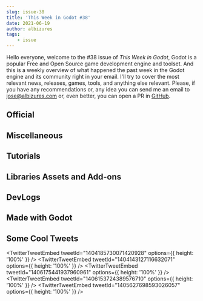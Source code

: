 ```yaml
---
slug: issue-38
title: 'This Week in Godot #38'
date: 2021-06-19
author: albizures
tags:
	- issue
---
```



Hello everyone, welcome to the #38 issue of _This Week in Godot_, Godot is a popular Free and Open Source game development engine and toolset. And this is a weekly overview of what happened the past week in the Godot engine and its community right in your email. I'll try to cover the most relevant news, releases, games, tools, and anything else relevant. Please, if you have any recommendations or, any idea you can send me an email to jose@albizures.com or, even better, you can open a PR in [GitHub](https://github.com/albizures/ThisWeekInGodot).

## Official

<Card
	author="Godot Engine"
	link="https://godotengine.org/article/godot-web-progress-report-8"
	section="Official"
	label="Godot Web progress report #8: Progressive Web Apps"
	description="One-click Progressive Web Apps are coming to Godot, along with easier testing for your HTML5 exports."
	publisher="Godot Engine"
	icon="https://godotengine.org/themes/godotengine/assets/favicon.png"
	cover="https://godotengine.org/storage/app/uploads/public/60c/72b/dc3/60c72bdc393a4838114722.png"
	date="2021-06-16T09:00:00.000Z"
/>

<Card
	author="Godot Engine"
	link="https://godotengine.org/article/tiles-editor-progress-4"
	section="Official"
	label="Tiles editor progress report #4"
	description="Tiles editor progress report #4, with tiles properties painting and scene-based tiles support."
	publisher="Godot Engine"
	icon="https://godotengine.org/themes/godotengine/assets/favicon.png"
	cover="https://godotengine.org/storage/app/uploads/public/60c/b75/209/60cb75209c854804584350.png"
	date="2021-06-17T09:00:00.000Z"
/>

## Miscellaneous

<Card
	author="Gonzalo Gutiérrez"
	link="https://godotes.com/issues/gmtk-game-jam-2021/"
	section="Miscellaneous"
	label="GMTK’s Game Jam 2021. Godot in numbers"
	description="Godot was the second most used engine on the GMTK’s Game Jam, 2021 edition. There’s still time to vote for the games."
	publisher="Godot Notes"
	icon="https://godotes.com/content/images/2020/12/GodotesLogo2-3.svg"
	cover="https://godotes.com/content/images/2021/01/GodotesLogo2.png"
	date="2021-06-18T23:52:47.000Z"
/>

<Card
	author="CrypticDev"
	link="https://youtu.be/xM-HL0RU_ho"
	section="Miscellaneous"
	label="How Much Faster is C# Compared to GDscript? | Godot Experiments #3"
	description=""
	publisher="YouTube"
	icon="https://www.youtube.com/s/desktop/d53e3d89/img/favicon_144x144.png"
	cover="https://i.ytimg.com/vi/xM-HL0RU_ho/maxresdefault.jpg"
	date="2021-06-17T00:00:00.000Z"
/>

<Card
	author="Arith metic"
	link="https://youtu.be/6RAAx5fS-2w"
	section="Miscellaneous"
	label="1 year of game dev"
	description="Yesterday marks the 1 year anniversary of when I started to do game dev youtube so I thought I’d celebrate it with a video covering the games I’ve made over ..."
	publisher="YouTube"
	icon="https://www.youtube.com/s/desktop/d53e3d89/img/favicon_144x144.png"
	cover="https://i.ytimg.com/vi/6RAAx5fS-2w/maxresdefault.jpg"
	date="2021-06-15T00:00:00.000Z"
/>

<Card
	author="godotengine"
	link="https://github.com/godotengine/godot-proposals/issues/2867"
	section="Miscellaneous"
	label="[proposals] Make physics nodes easier to understand"
	description="Describe the project you are working on Godot Engine Describe the problem or limitation you are having in your project Current state: After #2184 (physics nodes reorganization) has been implemented..."
	publisher="GitHub"
	icon="https://github.com/windows-tile.png"
	cover="https://opengraph.githubassets.com/42d69320fcb72d2944f31db69500f10ee96426a15e9c6a3d065e6ab8696f647e/godotengine/godot-proposals/issues/2867"
	date="2021-06-15T09:00:00.000Z"
/>

<Card
	author="Red Cube Gamedev"
	link="https://youtu.be/b9Y1G40lzjA"
	section="Miscellaneous"
	label="One color one day"
	description=""
	publisher="YouTube"
	icon="https://www.youtube.com/s/desktop/d53e3d89/img/favicon_144x144.png"
	cover="https://i.ytimg.com/vi/b9Y1G40lzjA/hqdefault.jpg"
	date="2021-06-13T00:00:00.000Z"
/>

<Card
	author="Gotm"
	link="https://youtu.be/nuARNXkElFY"
	section="Miscellaneous"
	label="All Praise Our Lord And Saviour RNJesus - Gotm.io Plays Your Games #20"
	description=""
	publisher="YouTube"
	icon="https://www.youtube.com/s/desktop/d53e3d89/img/favicon_144x144.png"
	cover="https://i.ytimg.com/vi/nuARNXkElFY/maxresdefault.jpg"
	date="2021-06-18T00:00:00.000Z"
/>

<Card
	author="GameDev Journey"
	link="https://youtu.be/HeRFuGFUzuU"
	section="Miscellaneous"
	label="Godot vs Construct | Comparing a simple button click | Comparing Game Engines"
	description="Which engine is the most intuitive? Which is easier to use? In this video we will hide and show a Sprite by clicking a button in Godot, Game Maker Studio 2 a..."
	publisher="YouTube"
	icon="https://www.youtube.com/s/desktop/d53e3d89/img/favicon_144x144.png"
	cover="https://i.ytimg.com/vi/HeRFuGFUzuU/hqdefault.jpg"
	date="2021-06-15T00:00:00.000Z"
/>

<Card
	author="CodingKaiju"
	link="https://youtu.be/TJiBrCApIrQ"
	section="Miscellaneous"
	label="Godot 4.0 vs Unreal’s Lumen (& other news)"
	description=""
	publisher="YouTube"
	icon="https://www.youtube.com/s/desktop/d53e3d89/img/favicon_144x144.png"
	cover="https://i.ytimg.com/vi/TJiBrCApIrQ/maxresdefault.jpg"
	date="2021-06-16T00:00:00.000Z"
/>

## Tutorials

<Card
	author="scriptblocks"
	link="https://youtu.be/L7QdZWbg3w4"
	section="Tutorials"
	label="Recreate Stardew Valley in Godot: Machine"
	description="Godot: This tutorial will show you how to recreate a Stardew Valley machine in Godot. We will go over creating the Main scene with a floor."
	publisher="YouTube"
	icon="https://www.youtube.com/s/desktop/d53e3d89/img/favicon_144x144.png"
	cover="https://i.ytimg.com/vi/L7QdZWbg3w4/hqdefault.jpg"
	date="2021-06-16T00:00:00.000Z"
/>

<Card
	author="Ville"
	link="https://youtu.be/HeLddAsRh_8"
	section="Tutorials"
	label="Godot Tutorial: How to create a radio button"
	description="In this video I show one way to create a radio button using BaseButton."
	publisher="YouTube"
	icon="https://www.youtube.com/s/desktop/d53e3d89/img/favicon_144x144.png"
	cover="https://i.ytimg.com/vi/HeLddAsRh_8/maxresdefault.jpg"
	date="2018-08-20T00:00:00.000Z"
/>

<Card
	author="KryperDev"
	link="https://youtu.be/h6_nAYR2fEA"
	section="Tutorials"
	label="How to create Overgrowth semi-procedural animation system in Godot [Part 2]"
	description="In part 2 you will learn how to rotate character towards velocity, tilt him towards acceleration and also add bounce to his step."
	publisher="YouTube"
	icon="https://www.youtube.com/s/desktop/d53e3d89/img/favicon_144x144.png"
	cover="https://i.ytimg.com/vi/h6_nAYR2fEA/maxresdefault.jpg"
	date="2021-06-16T00:00:00.000Z"
/>

<Card
	author="Bypell"
	link="https://youtu.be/9rwSLV1Sjjc"
	section="Tutorials"
	label="How to Make a First Person Controller in Godot (for a horror game)"
	description=""
	publisher="YouTube"
	icon="https://www.youtube.com/s/desktop/d53e3d89/img/favicon_144x144.png"
	cover="https://i.ytimg.com/vi/9rwSLV1Sjjc/maxresdefault.jpg"
	date="2021-05-25T00:00:00.000Z"
/>

<Card
	author="Dicode"
	link="https://youtu.be/oosFrxF30Pk"
	section="Tutorials"
	label="Create Lightning in Godot | Godot Tutorial"
	description="I this video I have made Thunder lightning effect using Particle2D node, Timmer, and world environment. This lightning is fully random and thus looks real."
	publisher="YouTube"
	icon="https://www.youtube.com/s/desktop/d53e3d89/img/favicon_144x144.png"
	cover="https://i.ytimg.com/vi/oosFrxF30Pk/maxresdefault.jpg"
	date="2021-05-23T00:00:00.000Z"
/>

<Card
	author="John Ivess"
	link="https://youtu.be/eMF9REbJKCw"
	section="Tutorials"
	label="Healthbars (Combat Essentials in Godot | P8)"
	description="Making an animated healthbar in this episode of Combat Essentials Godot tutorial series!"
	publisher="YouTube"
	icon="https://www.youtube.com/s/desktop/d53e3d89/img/favicon_144x144.png"
	cover="https://i.ytimg.com/vi/eMF9REbJKCw/maxresdefault.jpg"
	date="2021-06-15T00:00:00.000Z"
/>

<Card
	author="jmbiv"
	link="https://youtu.be/FFFZY2qfuc4"
	section="Tutorials"
	label="Locked Exits and Keys (Godot Retro Text Adventure Tutorial #12)"
	description="In this tutorial we’ll create locked exits in our Godot retro text adventure game. We will also implement a use command for items so that we can use keys to ..."
	publisher="YouTube"
	icon="https://www.youtube.com/s/desktop/d53e3d89/img/favicon_144x144.png"
	cover="https://i.ytimg.com/vi/FFFZY2qfuc4/hqdefault.jpg"
	date="2021-06-07T00:00:00.000Z"
/>

<Card
	author="DrMoriarty"
	link="https://github.com/DrMoriarty/nativelib/blob/main/MACAPPSTORE.md"
	section="Tutorials"
	label="Publication from Godot Engine to Mac AppStore"
	description=""
	publisher="GitHub"
	icon="https://github.com/windows-tile.png"
	cover="https://repository-images.githubusercontent.com/319067180/d5784d80-57f4-11eb-826a-9bc2a94e2819"
/>

<Card
	author="Snopek Games"
	link="https://youtu.be/rUwm1V_-JIo"
	section="Tutorials"
	label="Godot and GitLab CI: Automatically notarize your game with Apple"
	description="In this part, we setup GitLab CI to automatically notarize your game with Apple, before deploying it to Itch.io, Steam or any other deployment target."
	publisher="YouTube"
	icon="https://www.youtube.com/s/desktop/d53e3d89/img/favicon_144x144.png"
	cover="https://i.ytimg.com/vi/rUwm1V_-JIo/maxresdefault.jpg"
	date="2021-06-14T00:00:00.000Z"
/>

<Card
	author="RobThePole"
	link="https://youtu.be/eqHC7CHRDA8"
	section="Tutorials"
	label="Godot Platformer Tutorial Episode 8"
	description="In this video we showed off the new changes to the game and made some quick small change to the player and added in the portal system to change between levels."
	publisher="YouTube"
	icon="https://www.youtube.com/s/desktop/d53e3d89/img/favicon_144x144.png"
	cover="https://i.ytimg.com/vi/eqHC7CHRDA8/maxresdefault.jpg"
	date="2021-06-13T00:00:00.000Z"
/>

<Card
	author="Dicode"
	link="https://youtu.be/8UklQumjD2I"
	section="Tutorials"
	label="How to make enemy patrol in Godot || Dicode"
	description="If you are creating a top down game then you will want to move your enemy in a certain path. Patrolling is a very important aspect of any game and with Godot..."
	publisher="YouTube"
	icon="https://www.youtube.com/s/desktop/d53e3d89/img/favicon_144x144.png"
	cover="https://i.ytimg.com/vi/8UklQumjD2I/maxresdefault.jpg"
	date="2021-06-13T00:00:00.000Z"
/>

<Card
	author="iaknihs"
	link="https://youtu.be/pd8SCWaz6y0"
	section="Tutorials"
	label="Godot Cone Collision — Light-Alarm"
	description="Far as I could tell there was no inbuilt way to have scalable collision cones in Godot, so I made my own and synced it up with the range of a Spotlight node."
	publisher="YouTube"
	icon="https://www.youtube.com/s/desktop/d53e3d89/img/favicon_144x144.png"
	cover="https://i.ytimg.com/vi/pd8SCWaz6y0/hqdefault.jpg"
	date="2021-06-14T00:00:00.000Z"
/>

<Card
	author="Ville"
	link="https://youtu.be/qOYEWxw2ApI"
	section="Tutorials"
	label="Movable Virtual Joystick - Godot Demo"
	description="In this video I share my unique solution for charecter control for 2D and 3D mobile games."
	publisher="YouTube"
	icon="https://www.youtube.com/s/desktop/d53e3d89/img/favicon_144x144.png"
	cover="https://i.ytimg.com/vi/qOYEWxw2ApI/maxresdefault.jpg"
	date="2021-06-18T00:00:00.000Z"
/>

<Card
	author="MrEliptik"
	link="https://youtu.be/Gar8ex5nvYE"
	section="Tutorials"
	label="Wireless gamepad using websockets & accelerometer in GODOT"
	description="In this second part on the accelerometer in Godot, I’m showing you how to turn your phone into a wireless gamepad, using websockets!"
	publisher="YouTube"
	icon="https://www.youtube.com/s/desktop/d53e3d89/img/favicon_144x144.png"
	cover="https://i.ytimg.com/vi/Gar8ex5nvYE/hqdefault.jpg"
	date="2021-06-16T00:00:00.000Z"
/>

<Card
	author="Gawe Game"
	link="https://youtu.be/-gZMDAKCmOw"
	section="Tutorials"
	label="Kena Hit Saat Hero Menginjak Musuh - Bagian #12: Gawe Game Platformer 2D"
	description="Video ke-12 dari seri tutorial pembuatan game platformer 2D dengan Godot. "
	publisher="YouTube"
	icon="https://www.youtube.com/s/desktop/d53e3d89/img/favicon_144x144.png"
	cover="https://i.ytimg.com/vi/-gZMDAKCmOw/hqdefault.jpg"
	date="2021-06-12T00:00:00.000Z"
/>

## Libraries Assets and Add-ons

<Card
	author="Gamefromscratch"
	link="https://youtu.be/PPK_DOhpXec"
	section="Libraries Assets and Add-ons"
	label="Fracturing Godot. This Add-On Is Kinda Awesome"
	description="Today we are looking at Fracture, an add-on/library for the Godot game engine that enables you to dynamically fracture 2D shapes."
	publisher="YouTube"
	icon="https://www.youtube.com/s/desktop/d53e3d89/img/favicon_144x144.png"
	cover="https://i.ytimg.com/vi/PPK_DOhpXec/maxresdefault.jpg"
	date="2021-06-16T00:00:00.000Z"
/>

<Card
	author="TimKrief IndieDev"
	link="https://youtu.be/JGr2UbNCbMI"
	section="Libraries Assets and Add-ons"
	label="New Amazing Materials!"
	description="I found amazing public domain PBR (physically based rendering) materials and I added some to my virtual endless gallery."
	publisher="YouTube"
	icon="https://www.youtube.com/s/desktop/d53e3d89/img/favicon_144x144.png"
	cover="https://i.ytimg.com/vi/JGr2UbNCbMI/hqdefault.jpg"
	date="2021-06-15T00:00:00.000Z"
/>

<Card
	author="arlez80"
	link="https://godotshaders.com/shader/screen-noise-effect-shader/"
	section="Libraries Assets and Add-ons"
	label="Screen Noise Effect Shader"
	description=""
	publisher="Godot Shaders"
	icon="https://godotshaders.com/wp-content/uploads/2021/01/favicon.png"
	cover="https://godotshaders.com/wp-content/uploads/2021/01/nnn.jpg"
	date="2021-06-15T12:30:44.000Z"
/>

<Card
	author="9Rituals"
	link="https://godotshaders.com/shader/variable-blur-works-with-parallax-layers/"
	section="Libraries Assets and Add-ons"
	label="Variable Blur - Works with parallax layers"
	description="Modified blur shader that can be used inside parallax background, just add a texture rect with the shader and ajust the values."
	publisher="Godot Shaders"
	icon="https://godotshaders.com/wp-content/uploads/2021/01/favicon.png"
	cover="https://godotshaders.com/wp-content/uploads/2021/01/tempsnip.png"
	date="2021-06-18T18:27:06.000Z"
/>

<Card
	author="horhorou"
	link="https://godotshaders.com/shader/hit-flash-shader-custom-color/"
	section="Libraries Assets and Add-ons"
	label="Hit Flash Shader (Custom Color)"
	description=""
	publisher="Godot Shaders"
	icon="https://godotshaders.com/wp-content/uploads/2021/01/favicon.png"
	cover="http://godotshaders.com/wp-content/uploads/2021/01/gravityBoy1-1.png"
	date="2021-06-18T08:32:24.000Z"
/>

<Card
	author="decembrist.org"
	link="https://godotengine.org/asset-library/asset/956"
	section="Libraries Assets and Add-ons"
	label="Decembrist Plugin for C#"
	description="Utils for godot development: dependency injection, event driven development, lan events, etc."
	publisher="Godot Asset Library"
	icon="https://godotengine.org/themes/godotengine/assets/favicon.png"
	cover="https://raw.githubusercontent.com/decembrist-revolt/godot-decembrist-plugin/master/.gdignore/icon.png"
	date="2021-06-14"
/>

<Card
	author="CrushingJosch"
	link="https://godotengine.org/asset-library/asset/977"
	section="Libraries Assets and Add-ons"
	label="Shader Precompiler"
	description="A small utility to precompile shaders in order to avoid game stuttering when objects first come into sight, and their shaders get lazily compiled."
	publisher="Godot Asset Library"
	icon="https://godotengine.org/themes/godotengine/assets/favicon.png"
	cover="http://graphics4science.org/onewebmedia/OwnImages/ShaderPrecompiler.png"
	date="2021-06-14"
/>

## DevLogs

<Card
	author="Developing 4X"
	link="https://youtu.be/2qAjfuUmmKY"
	section="DevLogs"
	label="Elections and Politics - 4X Devlog [2]"
	description=""
	publisher="YouTube"
	icon="https://www.youtube.com/s/desktop/d53e3d89/img/favicon_144x144.png"
	cover="https://i.ytimg.com/vi/2qAjfuUmmKY/maxresdefault.jpg"
	date="2021-06-16T00:00:00.000Z"
/>

<Card
	author="Strange Lake"
	link="https://youtu.be/vvFfb7imDUs"
	section="DevLogs"
	label="Indie Game Devlog 3 | Hidden Rooms And Tricky Traps!"
	description="More progress means another video! Glad to have you here!"
	publisher="YouTube"
	icon="https://www.youtube.com/s/desktop/d53e3d89/img/favicon_144x144.png"
	cover="https://i.ytimg.com/vi/vvFfb7imDUs/maxresdefault.jpg"
	date="2021-06-17T00:00:00.000Z"
/>

<Card
	author="Emilio"
	link="https://youtu.be/Zg8w11PktkA"
	section="DevLogs"
	label="Dialogic versions 1.1 and 1.2 highlights - Devlog"
	description="I wasn’t able to make an individual video for v1.1 before the v1.2 was released, so here you have what I think are the highlights of both updates in one vide..."
	publisher="YouTube"
	icon="https://www.youtube.com/s/desktop/d53e3d89/img/favicon_144x144.png"
	cover="https://i.ytimg.com/vi/Zg8w11PktkA/hqdefault.jpg"
	date="2021-06-18T00:00:00.000Z"
/>

<Card
	author="WhoopsyELLO"
	link="https://youtu.be/q-TwZSzIDs8"
	section="DevLogs"
	label="Godot Mesh Creator Plugin - Status Update/Showcase"
	description="The plugin is getting more and more useable. Close to release it as an alpha on github"
	publisher="YouTube"
	icon="https://www.youtube.com/s/desktop/d53e3d89/img/favicon_144x144.png"
	cover="https://i.ytimg.com/vi/q-TwZSzIDs8/maxresdefault.jpg"
	date="2021-06-14T00:00:00.000Z"
/>

<Card
	author="Sourish Basu"
	link="https://youtu.be/CmOOkIujAvw"
	section="DevLogs"
	label="Making a Game for GMTK Game Jam 2021 !!"
	description="This Weekend i participated in my first ever GMTK game jam, and made a game called “Balance”."
	publisher="YouTube"
	icon="https://www.youtube.com/s/desktop/d53e3d89/img/favicon_144x144.png"
	cover="https://i.ytimg.com/vi/CmOOkIujAvw/maxresdefault.jpg"
	date="2021-06-13T00:00:00.000Z"
/>

<Card
	author="assasin gamer"
	link="https://youtu.be/Z5gvDnuSl2Y"
	section="DevLogs"
	label="SoulBound Devlog_04"
	description="Howdy everyone! My name is Justin and I make games for fun. Its been over a month since the last devlog and I have a lot to go through with you in this video..."
	publisher="YouTube"
	icon="https://www.youtube.com/s/desktop/d53e3d89/img/favicon_144x144.png"
	cover="https://i.ytimg.com/vi/Z5gvDnuSl2Y/hqdefault.jpg"
	date="2021-06-12T00:00:00.000Z"
/>

<Card
	author="John Ivess"
	link="https://youtu.be/ZGTJD-M9Hps"
	section="DevLogs"
	label="How I Developed Barking Irons (Wild West Shooter)"
	description=""
	publisher="YouTube"
	icon="https://www.youtube.com/s/desktop/d53e3d89/img/favicon_144x144.png"
	cover="https://i.ytimg.com/vi/ZGTJD-M9Hps/maxresdefault.jpg"
	date="2021-06-18T00:00:00.000Z"
/>

## Made with Godot

<Card
	author="Reineke"
	link="https://reineke.itch.io/ovocaper"
	section="Made with Godot"
	label="OVOCAPER"
	description="A game about collecting eggs!"
	publisher="itch.io"
	icon="https://img.itch.zone/aW1nLzYxMzk2OTQucG5n/32x32%23/rMBW%2F4.png"
	cover="https://img.itch.zone/aW1nLzYyNzI0NTEucG5n/original/LvBQSS.png"
	date="2021-06-18T18:31:32.875Z"
/>

<Card
	author="Mr.Nekuromu"
	link="https://nekuromu.itch.io/ods-invasion"
	section="Made with Godot"
	label="Orbital Deterrent Squadron! Invasion!"
	description="ODS has been scrambled to scout out a long approaching cluster of signals... what could be coming to visit Earth?!"
	publisher="itch.io"
	icon="https://img.itch.zone/aW1nLzYxMjQxNjYucG5n/32x32%23/XFL3o9.png"
	cover="https://img.itch.zone/aW1nLzYxMjQyMzIucG5n/original/YEfu16.png"
	date="2021-06-18T14:31:47.820Z"
/>

<Card
	author="Lihinel"
	link="https://youtu.be/Tp4oD2RJUXo"
	section="Made with Godot"
	label="Ludus Sophiae - Bullet Spawner (Godot)"
	description="Still implementing the basics in Godot.This time the video is about a bullet spawner for the space shooter/bullet hell minigame."
	publisher="YouTube"
	icon="https://www.youtube.com/s/desktop/d53e3d89/img/favicon_144x144.png"
	cover="https://i.ytimg.com/vi/Tp4oD2RJUXo/maxresdefault.jpg"
	date="2021-06-18T00:00:00.000Z"
/>
<Card
	author="Solo Byte Games"
	link="https://solobytegames.itch.io/godot-polygon-2d-fracture-system"
	section="Made with Godot"
	label="Godot Polygon 2D Fracture System"
	description="Two simple scripts for fracturing and cutting polygons. PolygonFracture.gd is the actual script that fractures/cuts polygons."
	publisher="itch.io"
	icon="https://img.itch.zone/aW1nLzU1MjIyODcuZ2lm/32x32%23m/ovMYsM.gif"
	cover="https://img.itch.zone/aW1nLzU1MjIyODcuZ2lm/315x250%23c/5nTMF5.gif"
/>

<Card
	author="Logical Progression"
	link="https://youtu.be/lTEZYsB_KHU"
	section="Made with Godot"
	label="Terra Ventura Announcement Trailer"
	description="Terra Ventura is an action adventure game set in fantasy world with RPG elements. Release date is set for Q4 2021."
	publisher="YouTube"
	icon="https://www.youtube.com/s/desktop/d53e3d89/img/favicon_144x144.png"
	cover="https://i.ytimg.com/vi/lTEZYsB_KHU/maxresdefault.jpg"
	date="2021-06-15T00:00:00.000Z"
/>

<Card
	author="Spyrex"
	link="https://spyrex.itch.io/conductor"
	section="Made with Godot"
	label="Conductor"
	description="A game about keeping an orchestra together."
	publisher="itch.io"
	icon="https://img.itch.zone/aW1nLzYyNzM1MzcucG5n/32x32%23/XvCPkS.png"
	cover="https://img.itch.zone/aW1nLzYyNzM1MzYucG5n/original/ptWqiG.png"
	date="2021-06-15T14:31:53.360Z"
/>

<Card
	author="Gallsy"
	link="https://gallsy.itch.io/telephone-trouble"
	section="Made with Godot"
	label="Telephone Trouble"
	description="A Paper’s Please/Cook Serve Delicious like switch board management game. Connect as many calls as you can!"
	publisher="itch.io"
	icon="https://img.itch.zone/aW1nLzYyNTYzNTkucG5n/32x32%23/M6EEVI.png"
	cover="https://img.itch.zone/aW1nLzYyNTYzNTkucG5n/original/59ZlvH.png"
	date="2021-06-15T14:31:54.982Z"
/>

<Card
	author="Chance. E"
	link="https://youtu.be/HXssJe0dsh4"
	section="Made with Godot"
	label="Godot Sand Simulation"
	description="Just a sneak peek of a sand simulation game I’m working on."
	publisher="YouTube"
	icon="https://www.youtube.com/s/desktop/d53e3d89/img/favicon_144x144.png"
	cover="https://i.ytimg.com/vi/HXssJe0dsh4/maxresdefault.jpg"
	date="2021-06-14T00:00:00.000Z"
/>

<Card
	author="ErikTheBerik"
	link="https://ansem743.itch.io/joined-minds-broken-bodies"
	section="Made with Godot"
	label="Joined Minds, Broken Bodies"
	description="A Puzzle Platformer About Joining Other Objects"
	publisher="itch.io"
	icon="https://img.itch.zone/aW1nLzYyMTM1NTQuanBn/32x32%23/yYaJhP.jpg"
	cover="https://img.itch.zone/aW1nLzYyMTM1NTQuanBn/original/MMIeHK.jpg"
	date="2021-06-16T14:31:57.783Z"
/>

<Card
	author="Bypell"
	link="https://youtu.be/DimFU1e4qGY"
	section="Made with Godot"
	label="[VR] Godot 3.3.2 - Scene Running at 144hz on the Valve Index"
	description="People need to stop saying godot is bad for 3D because of its “performance”. The scene I am showing off here is running at an extremely consistent 144fps."
	publisher="YouTube"
	icon="https://www.youtube.com/s/desktop/d53e3d89/img/favicon_144x144.png"
	cover="https://i.ytimg.com/vi/DimFU1e4qGY/hqdefault.jpg"
	date="2021-06-13T00:00:00.000Z"
/>

<Card
	author="NLB project // Adventure Indie Games"
	link="https://youtu.be/yywKWtlaYvI"
	section="Made with Godot"
	label="Palladium: Adventure in Greece"
	description="Palladium: Adventure in Greece -- first-person 3D adventure with companions"
	publisher="YouTube"
	icon="https://www.youtube.com/s/desktop/d53e3d89/img/favicon_144x144.png"
	cover="https://i.ytimg.com/vi/yywKWtlaYvI/hqdefault.jpg"
	date="2021-06-14T00:00:00.000Z"
/>

<Card
	author="GGBot"
	link="https://play.google.com/store/apps/details?id=com.ggbot.botrunner"
	section="Made with Godot"
	label="Bot Runner"
	description="A retro, 8-bit style endless runner game"
	publisher="Apps on Google Play"
	icon="https://www.gstatic.com/android/market_images/web/favicon_v2.ico"
	cover="https://play-lh.googleusercontent.com/eqhGOH0fATLKpAPqj-27eo4J-OkhiduTjD07fs99l5gaFdGhlIRo8ejt0a6UrugZlPM"
/>

<Card
	author="dunkelgrau"
	link="https://dunkelgrau.itch.io/obgoose"
	section="Made with Godot"
	label="Obgoose"
	description="Be a goose. Be smart."
	publisher="itch.io"
	icon="https://img.itch.zone/aW1nLzYyMDcwMTIuZ2lm/32x32%23m/zQ0IOB.gif"
	cover="https://img.itch.zone/aW1nLzYyMDcwMTIuZ2lm/original/wSSKZR.gif"
	date="2021-06-14T14:32:02.664Z"
/>

<Card
	author="franopx"
	link="https://franopx.itch.io/grow-your-way-out"
	section="Made with Godot"
	label="Grow Your Way Out"
	description="A platform game about water boy, who has to grow bushes to use as platforms to escape the cursed plants."
	publisher="itch.io"
	icon="https://img.itch.zone/aW1nLzYwOTYxNzkuZ2lm/32x32%23m/zZjivS.gif"
	cover="https://img.itch.zone/aW1nLzYwOTYxNzkuZ2lm/original/kGbgGq.gif"
	date="2021-06-03T14:32:03.863Z"
/>

## Some Cool Tweets

<TwitterTweetEmbed tweetId="1404185730071420928" options={{ height: '100%' }} />
<TwitterTweetEmbed tweetId="1404143127116632071" options={{ height: '100%' }} />
<TwitterTweetEmbed tweetId="1406175441937960961" options={{ height: '100%' }} />
<TwitterTweetEmbed tweetId="1406153724389576710" options={{ height: '100%' }} />
<TwitterTweetEmbed tweetId="1405627698593026057" options={{ height: '100%' }} />
